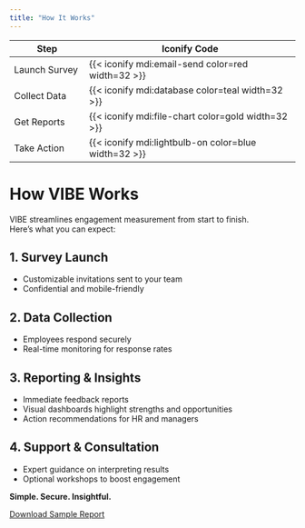 ```yaml
---
title: "How It Works"
---
```


| Step             | Iconify Code                                      |
|------------------|---------------------------------------------------|
| Launch Survey    | {{< iconify mdi:email-send color=red width=32 >}} |
| Collect Data     | {{< iconify mdi:database color=teal width=32 >}}  |
| Get Reports      | {{< iconify mdi:file-chart color=gold width=32 >}}|
| Take Action      | {{< iconify mdi:lightbulb-on color=blue width=32 >}}|

# How VIBE Works

VIBE streamlines engagement measurement from start to finish.  
Here’s what you can expect:

## 1. Survey Launch
- Customizable invitations sent to your team
- Confidential and mobile-friendly

## 2. Data Collection
- Employees respond securely
- Real-time monitoring for response rates

## 3. Reporting & Insights
- Immediate feedback reports
- Visual dashboards highlight strengths and opportunities
- Action recommendations for HR and managers

## 4. Support & Consultation
- Expert guidance on interpreting results
- Optional workshops to boost engagement

::: {.callout-note}
**Simple. Secure. Insightful.**
:::

[Download Sample Report](#){.btn .btn-danger}